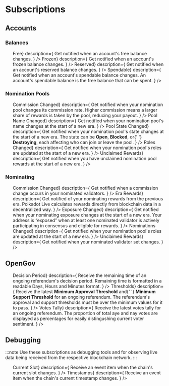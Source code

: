 
# Subscriptions

## Accounts

### Balances

<ul className="flex_Col2">
  <SettingItem
    title={<span>Free</span>}
    description={
      <span>Get notified when an account&apos;s free balance changes.</span>
    }
  />
  <SettingItem
    title={<span>Frozen</span>}
    description={
      <span>Get notified when an account&apos;s frozen balance changes.</span>
    }
  />
  <SettingItem
    title={<span>Reserved</span>}
    description={
      <span>Get notified when an account&apos;s reserved balance changes.</span>
    }
  />
  <SettingItem
    title={<span>Spendable</span>}
    description={
      <span>
        Get notified when an account&apos;s spendable balance changes. An
        account&apos;s spendable balance is the free balance that can be spent.
      </span>
    }
  />
</ul>

### Nomination Pools

<ul className="flex_Col2">
  <SettingItem
    title={<span>Commission Changed</span>}
    description={
      <span>
        Get notified when your nomination pool changes its commission rate.
        Higher commission means a larger share of rewards is taken by the pool,
        reducing your payout.
      </span>
    }
  />
  <SettingItem
    title={<span>Pool Name Changed</span>}
    description={
      <span>
        Get notified when your nomination pool&apos;s name changes at the start
        of a new era.
      </span>
    }
  />
  <SettingItem
    title={<span>Pool State Changed</span>}
    description={
      <span>
        Get notified when your nomination pool&apos;s state changes at the start
        of a new era. The state can be <b>Open</b>, <b>Blocked</b>, or{' '}
        <b>Destroying</b>, each affecting who can join or leave the pool.
      </span>
    }
  />
  <SettingItem
    title={<span>Roles Changed</span>}
    description={
      <span>
        Get notified when your nomination pool&apos;s roles are updated at the
        start of a new era.
      </span>
    }
  />
  <SettingItem
    title={<span>Unclaimed Rewards</span>}
    description={
      <span>
        Get notified when you have unclaimed nomination pool rewards at the
        start of a new era.
      </span>
    }
  />
</ul>

### Nominating

<ul className="flex_Col2">
  <SettingItem
    title={<span>Commission Changed</span>}
    description={
      <span>
        Get notified when a commission change occurs in your nominated
        validators.
      </span>
    }
  />
  <SettingItem
    title={<span>Era Rewards</span>}
    description={
      <span>
        Get notified of your nominating rewards from the previous era. Polkadot
        Live calculates rewards directly from blockchain data in a decentralized
        way.
      </span>
    }
  />
  <SettingItem
    title={<span>Exposure Changed</span>}
    description={
      <span>
        Get notified when your nominating exposure changes at the start of a new
        era. Your address is “exposed” when at least one nominated validator is
        actively participating in consensus and eligible for rewards.
      </span>
    }
  />
  <SettingItem
    title={<span>Nominations Changed</span>}
    description={
      <span>
        Get notified when your nomination pool&apos;s roles are updated at the
        start of a new era.
      </span>
    }
  />
  <SettingItem
    title={<span>Unclaimed Rewards</span>}
    description={
      <span>Get notified when your nominated validator set changes.</span>
    }
  />
</ul>

## OpenGov

<ul className="flex_Col2">
  <SettingItem
    title={<span>Decision Period</span>}
    description={
      <span>
        Receive the remaining time of an ongoing referendum&apos;s decision
        period. Remaining time is formatted in a readable Days, Hours and
        Minutes format.
      </span>
    }
  />
  <SettingItem
    title={<span>Thresholds</span>}
    description={
      <span>
        Receive the latest <strong>Minimum Approval Threshold</strong> and{' '}
        <strong>Minimum Support Threshold</strong> for an ongoing referendum.
        The referendum&apos;s approval and support thresholds must be over the
        minimum values for it to pass.
      </span>
    }
  />
  <SettingItem
    title={<span>Votes Tally</span>}
    description={
      <span>
        Receive the latest votes tally for an ongoing referendum. The proportion
        of total aye and nay votes are displayed as percentages for easily
        distingushing current voter sentiment.
      </span>
    }
  />
</ul>

## Debugging

:::note
Use these subscriptions as debugging tools and for observing live data being received from the respective blockchain network.
:::

<ul className="flex_Col2">
  <SettingItem
    title={<span>Current Slot</span>}
    description={
      <span>
        Receive an event item when the chain&apos;s current slot changes.
      </span>
    }
  />
  <SettingItem
    title={<span>Timestamps</span>}
    description={
      <span>
        Receive an event item when the chain&apos;s current timestamp changes.
      </span>
    }
  />
</ul>
